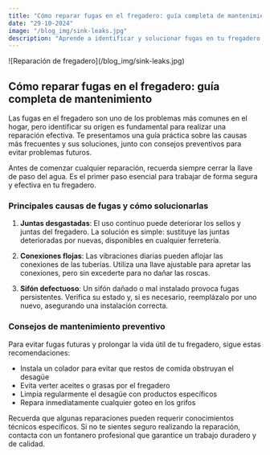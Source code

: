 ```yaml
---
title: "Cómo reparar fugas en el fregadero: guía completa de mantenimiento"
date: "29-10-2024"
image: "/blog_img/sink-leaks.jpg"
description: "Aprende a identificar y solucionar fugas en tu fregadero con esta guía práctica de reparación y mantenimiento."
---
```


<div className="flex justify-center">
<article className="prose max-w-none w-full">
<div className="flex flex-col items-center">
  <div className="mb-0">
    ![Reparación de fregadero](/blog_img/sink-leaks.jpg)
    <h1 className="text-center text-xl font-bold">
      Cómo reparar fugas en el fregadero: guía completa de mantenimiento
    </h1>
  </div>
</div>

Las fugas en el fregadero son uno de los problemas más comunes en el hogar, pero identificar su origen es fundamental para realizar una reparación efectiva. Te presentamos una guía práctica sobre las causas más frecuentes y sus soluciones, junto con consejos preventivos para evitar problemas futuros.

<div className="flex flex-col items-center">
  Antes de comenzar cualquier reparación, recuerda siempre cerrar la llave de
  paso del agua. Es el primer paso esencial para trabajar de forma segura y
  efectiva en tu fregadero.
</div>

### Principales causas de fugas y cómo solucionarlas

1. **Juntas desgastadas**: El uso continuo puede deteriorar los sellos y juntas del fregadero. La solución es simple: sustituye las juntas deterioradas por nuevas, disponibles en cualquier ferretería.

2. **Conexiones flojas**: Las vibraciones diarias pueden aflojar las conexiones de las tuberías. Utiliza una llave ajustable para apretar las conexiones, pero sin excederte para no dañar las roscas.

3. **Sifón defectuoso**: Un sifón dañado o mal instalado provoca fugas persistentes. Verifica su estado y, si es necesario, reemplázalo por uno nuevo, asegurando una instalación correcta.

### Consejos de mantenimiento preventivo

Para evitar fugas futuras y prolongar la vida útil de tu fregadero, sigue estas recomendaciones:

- Instala un colador para evitar que restos de comida obstruyan el desagüe
- Evita verter aceites o grasas por el fregadero
- Limpia regularmente el desagüe con productos específicos
- Repara inmediatamente cualquier goteo en los grifos

<div className="flex flex-col items-center">
  Recuerda que algunas reparaciones pueden requerir conocimientos técnicos
  específicos. Si no te sientes seguro realizando la reparación, contacta con un
  fontanero profesional que garantice un trabajo duradero y de calidad.
</div>

</article>
</div>
